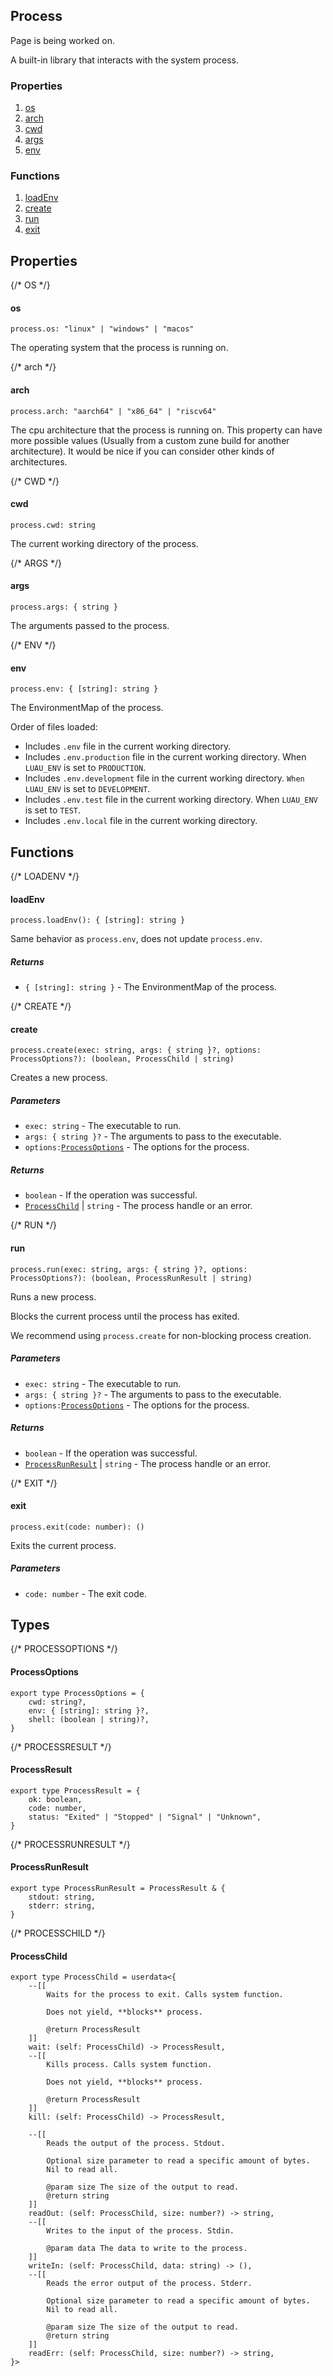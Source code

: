 ## Process


<Callout type="info" emoji="ℹ️">Page is being worked on.</Callout>

A built-in library that interacts with the system process.

### Properties
1. [os](#os)
2. [arch](#arch)
3. [cwd](#cwd)
4. [args](#args)
5. [env](#env)

### Functions
1. [loadEnv](#loadenv)
2. [create](#create)
3. [run](#run)
4. [exit](#exit)

## Properties
{/* OS */}
#### os
```luau
process.os: "linux" | "windows" | "macos"
```
The operating system that the process is running on.

{/* arch */}
#### arch
```luau
process.arch: "aarch64" | "x86_64" | "riscv64"
```
The cpu architecture that the process is running on.
This property can have more possible values (Usually from a custom zune build for another architecture).
It would be nice if you can consider other kinds of architectures.

{/* CWD */}
#### cwd
```luau
process.cwd: string
```
The current working directory of the process.

{/* ARGS */}
#### args
```luau
process.args: { string }
```
The arguments passed to the process.

{/* ENV */}
#### env
```luau
process.env: { [string]: string }
```
The EnvironmentMap of the process.

Order of files loaded:
- Includes `.env` file in the current working directory.
- Includes `.env.production` file in the current working directory. When `LUAU_ENV` is set to `PRODUCTION`.
- Includes `.env.development` file in the current working directory. `When LUAU_ENV` is set to `DEVELOPMENT`.
- Includes `.env.test` file in the current working directory. When `LUAU_ENV` is set to `TEST`.
- Includes `.env.local` file in the current working directory.

## Functions
{/* LOADENV */}
#### loadEnv
```luau
process.loadEnv(): { [string]: string }
```
Same behavior as `process.env`, does not update `process.env`.
##### Returns
- `{ [string]: string }` - The EnvironmentMap of the process.

{/* CREATE */}
#### create
```luau
process.create(exec: string, args: { string }?, options: ProcessOptions?): (boolean, ProcessChild | string)
```
Creates a new process.
##### Parameters
- `exec: string` - The executable to run.
- `args: { string }?` - The arguments to pass to the executable.
- `options:`[`ProcessOptions`](#processoptions) - The options for the process.
##### Returns
- `boolean` - If the operation was successful.
- [`ProcessChild`](#processchild) | `string` - The process handle or an error.

{/* RUN */}
#### run
```luau
process.run(exec: string, args: { string }?, options: ProcessOptions?): (boolean, ProcessRunResult | string)
```
Runs a new process.

Blocks the current process until the process has exited.

We recommend using `process.create` for non-blocking process creation.
##### Parameters
- `exec: string` - The executable to run.
- `args: { string }?` - The arguments to pass to the executable.
- `options:`[`ProcessOptions`](#processoptions) - The options for the process.
##### Returns
- `boolean` - If the operation was successful.
- [`ProcessRunResult`](#processrunresult) | `string` - The process handle or an error.

{/* EXIT */}
#### exit
```luau
process.exit(code: number): ()
```
Exits the current process.
##### Parameters
- `code: number` - The exit code.

## Types
{/* PROCESSOPTIONS */}
#### ProcessOptions
```luau copy
export type ProcessOptions = {
	cwd: string?,
	env: { [string]: string }?,
	shell: (boolean | string)?,
}
```

{/* PROCESSRESULT */}
#### ProcessResult
```luau copy
export type ProcessResult = {
	ok: boolean,
	code: number,
	status: "Exited" | "Stopped" | "Signal" | "Unknown",
}
```

{/* PROCESSRUNRESULT */}
#### ProcessRunResult
```luau copy
export type ProcessRunResult = ProcessResult & {
	stdout: string,
	stderr: string,
}
```

{/* PROCESSCHILD */}
#### ProcessChild
```luau copy
export type ProcessChild = userdata<{
	--[[
		Waits for the process to exit. Calls system function.

		Does not yield, **blocks** process.

		@return ProcessResult
	]]
	wait: (self: ProcessChild) -> ProcessResult,
	--[[
		Kills process. Calls system function.

		Does not yield, **blocks** process.

		@return ProcessResult
	]]
	kill: (self: ProcessChild) -> ProcessResult,

	--[[
		Reads the output of the process. Stdout.

		Optional size parameter to read a specific amount of bytes.
		Nil to read all.

		@param size The size of the output to read.
		@return string
	]]
	readOut: (self: ProcessChild, size: number?) -> string,
	--[[
		Writes to the input of the process. Stdin.

		@param data The data to write to the process.
	]]
	writeIn: (self: ProcessChild, data: string) -> (),
	--[[
		Reads the error output of the process. Stderr.

		Optional size parameter to read a specific amount of bytes.
		Nil to read all.

		@param size The size of the output to read.
		@return string
	]]
	readErr: (self: ProcessChild, size: number?) -> string,
}>
```

